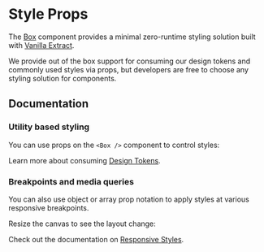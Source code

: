 

# Style Props

The [Box](/components/) component provides a minimal zero-runtime styling solution built with [Vanilla Extract](https://vanilla-extract.style/).

We provide out of the box support for consuming our design tokens and commonly used styles via props, but developers are free to choose any styling solution for components.

## Documentation

### Utility based styling

You can use props on the `<Box />` component to control styles:

<Demo component={PropUsage} />

Learn more about consuming [Design Tokens](/styling/design-tokens/).

### Breakpoints and media queries

You can also use object or array prop notation to apply styles at various responsive breakpoints.

<Alert intent="warning" mt="16">
  Resize the canvas to see the layout change:
</Alert>

<Demo iframe="/styling/index-demo/" height="150" component={ResponsiveUsage} />

Check out the documentation on [Responsive Styles](/styling/responsive-styles/).
